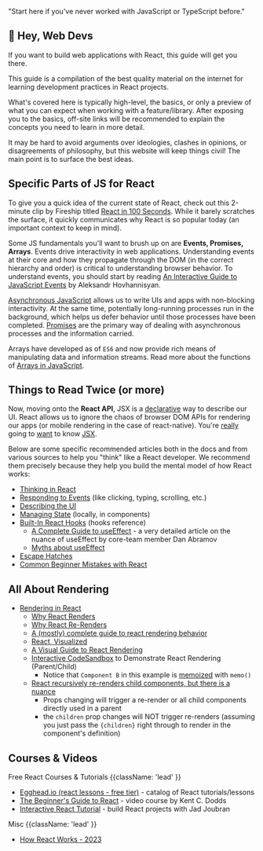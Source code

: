 
  "Start here if you've never worked with JavaScript or TypeScript before."


## 👋 Hey, Web Devs

If you want to build web applications with React, this guide will get you there.

This guide is a compilation of the best quality material on the internet for learning development practices in React projects.

What's covered here is typically high-level, the basics, or only a preview of what you can expect when working with a feature/library. After exposing you to the basics, off-site links will be recommended to explain the concepts you need to learn in more detail.

It may be hard to avoid arguments over ideologies, clashes in opinions, or disagreements of philosophy, but this website will keep things civil! The main point is to surface the best ideas.

## Specific Parts of JS for React

To give you a quick idea of the current state of React, check out this 2-minute clip by Fireship titled [React in 100 Seconds](https://www.youtube.com/watch?v=Tn6-PIqc4UM). While it barely scratches the surface, it quickly communicates why React is so popular today (an important context to keep in mind).

Some JS fundamentals you'll want to brush up on are **Events, Promises, Arrays**. Events drive interactivity in web applications. Understanding events at their core and how they propagate through the DOM (in the correct hierarchy and order) is critical to understanding browser behavior. To understand events, you should start by reading [An Interactive Guide to JavaScript Events](https://www.aleksandrhovhannisyan.com/blog/interactive-guide-to-javascript-events/) by Aleksandr Hovhannisyan.

[Asynchronous JavaScript](https://developer.mozilla.org/en-US/docs/Learn/JavaScript/Asynchronous) allows us to write UIs and apps with non-blocking interactivity. At the same time, potentially long-running processes run in the background, which helps us defer behavior until those processes have been completed. [Promises](https://developer.mozilla.org/en-US/docs/Learn/JavaScript/Asynchronous/Promises) are the primary way of dealing with asynchronous processes and the information carried.

Arrays have developed as of `ES6` and now provide rich means of manipulating data and information streams. Read more about the functions of [Arrays in JavaScript](https://www.freecodecamp.org/news/complete-introduction-to-the-most-useful-javascript-array-methods/).

## Things to Read Twice (or more)

Now, moving onto the **React API**, JSX is a [declarative](https://ui.dev/imperative-vs-declarative-programming) way to describe our UI. React allows us to ignore the chaos of browser DOM APIs for rendering our apps (or mobile rendering in the case of react-native). You're [really](https://react.dev/learn/writing-markup-with-jsx) going to [want](https://react.dev/learn/javascript-in-jsx-with-curly-braces) to know [JSX](https://www.codecademy.com/learn/react-101/modules/react-101-jsx-u/cheatsheet).

Below are some specific recommended articles both in the docs and from various sources to help you "think" like a React developer. We recommend them precisely because they help you build the mental model of how React works:

- [Thinking in React](https://react.dev/learn/thinking-in-react)
- [Responding to Events](https://react.dev/learn/responding-to-events) (like clicking, typing, scrolling, etc.)
- [Describing the UI](https://react.dev/learn/describing-the-ui)
- [Managing State](https://react.dev/learn/managing-state) (locally, in components)
- [Built-In React Hooks](https://react.dev/reference/react) (hooks reference)
  - [A Complete Guide to useEffect](https://overreacted.io/a-complete-guide-to-useeffect/) - a very detailed article on the nuance of useEffect by core-team member Dan Abramov
  - [Myths about useEffect](https://epicreact.dev/myths-about-useeffect/)
- [Escape Hatches](https://react.dev/learn/escape-hatches)
- [Common Beginner Mistakes with React](https://www.joshwcomeau.com/react/common-beginner-mistakes/)

## All About Rendering

- [Rendering in React](https://react.dev/learn/render-and-commit)
  - [Why React Renders](https://ui.dev/why-react-renders)
  - [Why React Re-Renders](https://www.joshwcomeau.com/react/why-react-re-renders/)
  - [A (mostly) complete guide to react rendering behavior](https://blog.isquaredsoftware.com/2020/05/blogged-answers-a-mostly-complete-guide-to-react-rendering-behavior/)
  - [React, Visualized](https://react.gg/visualized)
  - [A Visual Guide to React Rendering](https://alexsidorenko.com/blog/react-render-always-rerenders/)
  - [Interactive CodeSandbox](https://codesandbox.io/s/a-visual-guide-to-react-rendering-sandbox-td70u?file=/src/sandbox.jsx) to Demonstrate React Rendering (Parent/Child)
    - Notice that `Component B` in this example is [memoized](https://react.dev/reference/react/memo) with `memo()`
  - [React recursively re-renders child components, but there is a nuance](https://alexsidorenko.com/blog/react-render-children-prop/)
    - Props changing will trigger a re-render or all child components directly used in a parent
    - the `children` prop changes will NOT trigger re-renders (assuming you just pass the `{children}` right through to render in the component's definition)
    

## Courses & Videos

Free React Courses & Tutorials {{className: 'lead' }}

- [Egghead.io (react lessons - free tier)](https://egghead.io/q/react?access_state=free) - catalog of React tutorials/lessons
- [The Beginner's Guide to React](https://egghead.io/courses/the-beginner-s-guide-to-react) - video course by Kent C. Dodds
- [Interactive React Tutorial](https://react-tutorial.app/) - build React projects with Jad Joubran

Misc {{className: 'lead' }}

- [How React Works - 2023](https://www.youtube.com/watch?v=za2FZ8QCE18)

